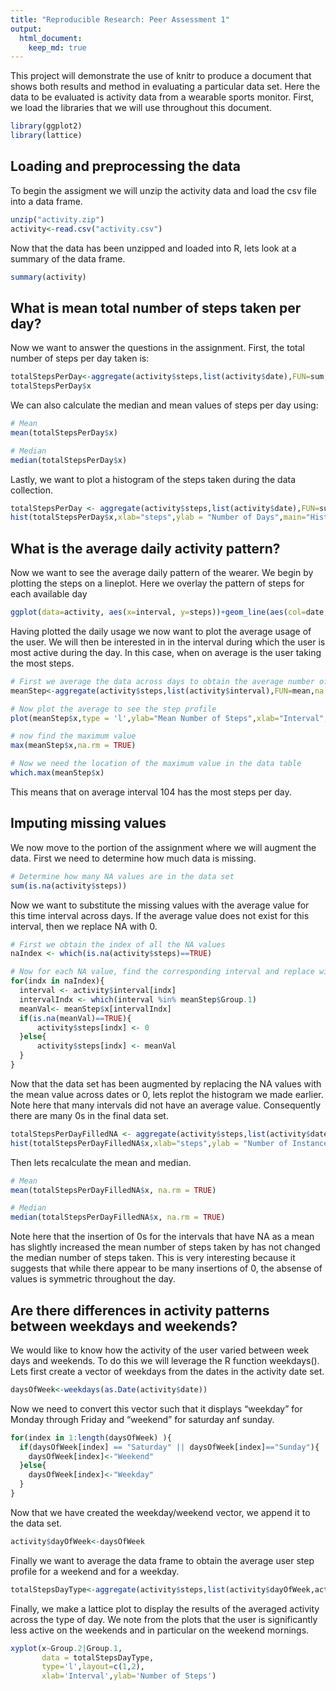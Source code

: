 ```yaml
---
title: "Reproducible Research: Peer Assessment 1"
output: 
  html_document:
    keep_md: true
---
```


This project will demonstrate the use of knitr to produce a document that shows both results and method in evaluating a particular data set. Here the data to be evaluated is activity data from a wearable sports monitor. First, we load the libraries that we will use throughout this document.
```r
library(ggplot2)
library(lattice)
```

## Loading and preprocessing the data

To begin the assigment we will unzip the activity data and load the csv file into a data frame.
```r
unzip("activity.zip")
activity<-read.csv("activity.csv")
```

Now that the data has been unzipped and loaded into R, lets look at a summary of the data frame.
```r
summary(activity)
```



## What is mean total number of steps taken per day?

Now we want to answer the questions in the assignment. First, the total number of steps per day taken is: 
```r
totalStepsPerDay<-aggregate(activity$steps,list(activity$date),FUN=sum,na.rm=TRUE)
totalStepsPerDay$x
```

We can also calculate the median and mean values of steps per day using:
```r
# Mean
mean(totalStepsPerDay$x)

# Median
median(totalStepsPerDay$x)
```


Lastly, we want to plot a histogram of the steps taken during the data collection.

```r
totalStepsPerDay <- aggregate(activity$steps,list(activity$date),FUN=sum,na.rm=TRUE)
hist(totalStepsPerDay$x,xlab="steps",ylab = "Number of Days",main="Histogram of the number of steps per day")
```

## What is the average daily activity pattern?

Now we want to see the average daily pattern of the wearer. We begin by plotting the steps on a lineplot. Here we overlay the pattern of steps for each available day
```r
ggplot(data=activity, aes(x=interval, y=steps))+geom_line(aes(col=date,group=date),lwd=1)+xlab("interval")+ylab("Number of Steps")+labs(title="Number of steps per interval per day")

```

Having plotted the daily usage we now want to plot the average usage of the user. We will then be interested in in the interval during which the user is most active during the day. In this case, when on average is the user taking the most steps.

```r
# First we average the data across days to obtain the average number of steps
meanStep<-aggregate(activity$steps,list(activity$interval),FUN=mean,na.rm=TRUE)

# Now plot the average to see the step profile
plot(meanStep$x,type = 'l',ylab="Mean Number of Steps",xlab="Interval",main="Mean Number of Steps per Interval")

# now find the maximum value
max(meanStep$x,na.rm = TRUE)

# Now we need the location of the maximum value in the data table
which.max(meanStep$x)
```
This means that on average interval 104 has the most steps per day.


## Imputing missing values

We now move to the portion of the assignment where we will augment the data. First we need to determine how much data is missing. 
```r
# Determine how many NA values are in the data set
sum(is.na(activity$steps))
```

Now we want to substitute the missing values with the average value for this time interval across days. If the average value does not exist for this interval, then we replace NA with 0.
```r
# First we obtain the index of all the NA values
naIndex <- which(is.na(activity$steps)==TRUE) 

# Now for each NA value, find the corresponding interval and replace with the mean value for that interval
for(indx in naIndex){
  interval <- activity$interval[indx]
  intervalIndx <- which(interval %in% meanStep$Group.1)
  meanVal<- meanStep$x[intervalIndx]
  if(is.na(meanVal)==TRUE){
      activity$steps[indx] <- 0
  }else{
      activity$steps[indx] <- meanVal
  }
}
```

Now that the data set has been augmented by replacing the NA values with the mean value across dates or 0, lets replot the histogram we made earlier. Note here that many intervals did not have an average value. Consequently there are many 0s in the final data set.
```r
totalStepsPerDayFilledNA <- aggregate(activity$steps,list(activity$date),FUN=sum,na.rm=TRUE)
hist(totalStepsPerDayFilledNA$x,xlab="steps",ylab = "Number of Instances",main="Histogram of the number of steps")
```

Then lets recalculate the mean and median.
```r
# Mean
mean(totalStepsPerDayFilledNA$x, na.rm = TRUE)

# Median
median(totalStepsPerDayFilledNA$x, na.rm = TRUE)
```

Note here that the insertion of 0s for the intervals that have NA as a mean has slightly increased the mean number of steps taken by has not changed the median number of steps taken. This is very interesting because it suggests that while there appear to be many insertions of 0, the absense of values is symmetric throughout the day.

## Are there differences in activity patterns between weekdays and weekends?
We would like to know how the activity of the user varied between week days and weekends. To do this we will leverage the R function weekdays(). Lets first create a vector of weekdays from the dates in the activity date set.
```r
daysOfWeek<-weekdays(as.Date(activity$date))
```

Now we need to convert this vector such that it displays "weekday" for Monday through Friday and "weekend" for saturday anf sunday.
```r
for(index in 1:length(daysOfWeek) ){
  if(daysOfWeek[index] == "Saturday" || daysOfWeek[index]=="Sunday"){
    daysOfWeek[index]<-"Weekend"
  }else{
    daysOfWeek[index]<-"Weekday"
  }
}
```

Now that we have created the weekday/weekend vector, we append it to the data set.
```r
activity$dayOfWeek<-daysOfWeek
```

Finally we want to average the data frame to obtain the average user step profile for a weekend and for a weekday.
```r
totalStepsDayType<-aggregate(activity$steps,list(activity$dayOfWeek,activity$interval),FUN=sum,na.rm=TRUE)
```

Finally, we make a lattice plot to display the results of the averaged activity across the type of day. We note from the plots that the user is significantly less active on the weekends and in particular on the weekend mornings.
```r
xyplot(x~Group.2|Group.1,
       data = totalStepsDayType,
       type='l',layout=c(1,2),
       xlab='Interval',ylab='Number of Steps')
```










